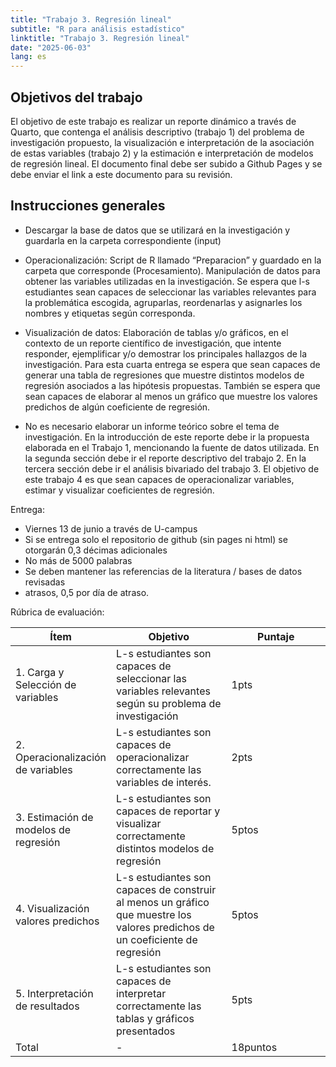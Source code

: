 ```yaml
---
title: "Trabajo 3. Regresión lineal"
subtitle: "R para análisis estadístico"
linktitle: "Trabajo 3. Regresión lineal"
date: "2025-06-03"
lang: es
---
```


## Objetivos del trabajo

El objetivo de este trabajo es realizar un reporte dinámico a través de Quarto, que contenga el análisis descriptivo (trabajo 1) del problema de investigación propuesto, la visualización e interpretación de la asociación de estas variables (trabajo 2) y la estimación e interpretación de modelos de regresión lineal. El documento final debe ser subido a Github Pages y se debe enviar el link a este documento para su revisión.


## Instrucciones generales

- Descargar la base de datos que se utilizará en la investigación y guardarla en la carpeta correspondiente (input)
- Operacionalización: Script de R llamado "Preparacion" y guardado en la carpeta que corresponde (Procesamiento). Manipulación de datos para obtener las variables utilizadas en la investigación. Se espera que l-s estudiantes sean capaces de seleccionar las variables relevantes para la problemática escogida, agruparlas, reordenarlas y asignarles los nombres y etiquetas según corresponda.
- Visualización de datos: Elaboración de tablas y/o gráficos, en el contexto de un reporte científico de investigación, que intente responder, ejemplificar y/o demostrar los principales hallazgos de la investigación. Para esta cuarta entrega se espera que sean capaces de generar una tabla de regresiones que muestre distintos modelos de regresión asociados a las hipótesis propuestas. También se espera que sean capaces de elaborar al menos un gráfico que muestre los valores predichos de algún coeficiente de regresión.

- No es necesario elaborar un informe teórico sobre el tema de investigación. En la introducción de este reporte debe ir la propuesta elaborada en el Trabajo 1, mencionando la fuente de datos utilizada. En la segunda sección debe ir el reporte descriptivo del trabajo 2. En la tercera sección debe ir el análisis bivariado del trabajo 3. El objetivo de este trabajo 4 es que sean capaces de operacionalizar variables, estimar y visualizar coeficientes de regresión.


Entrega:

- Viernes 13 de junio a través de U-campus
- Si se entrega solo el repositorio de github (sin pages ni html) se otorgarán 0,3 décimas adicionales
- No más de 5000 palabras
- Se deben mantener las referencias de la literatura / bases de datos revisadas
- atrasos, 0,5 por día de atraso.

Rúbrica de evaluación:

| Ítem | Objetivo | Puntaje |
|------|----------|---------|
|1. Carga y Selección de variables | L-s estudiantes son capaces de seleccionar las variables relevantes según su problema de investigación   | 1pts        |
|2. Operacionalización de variables   | L-s estudiantes son capaces de operacionalizar correctamente las variables de interés.      |     2pts    |
|3. Estimación de modelos de regresión| L-s estudiantes son capaces de reportar y visualizar correctamente distintos modelos de regresión   |   5ptos      |
|4. Visualización valores predichos   | L-s estudiantes son capaces de construir al menos un gráfico que muestre los valores predichos de un coeficiente de regresión | 5ptos |
|5. Interpretación de resultados      | L-s estudiantes son capaces de interpretar correctamente las tablas y gráficos presentados       |  5pts       |
| Total|- |18puntos|
